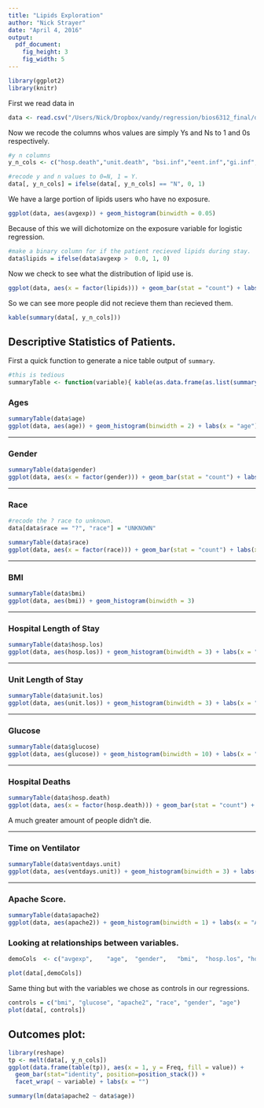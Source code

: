 ```yaml
---
title: "Lipids Exploration"
author: "Nick Strayer"
date: "April 4, 2016"
output:
  pdf_document:
    fig_height: 3
    fig_width: 5
---
```

```r
library(ggplot2)
library(knitr)
```

First we read data in 
```r
data <- read.csv("/Users/Nick/Dropbox/vandy/regression/bios6312_final/data/ivfedata-2013_full.csv")
```

Now we recode the columns whos values are simply Ys and Ns to 1 and 0s respectively. 
```r
#y n columns
y_n_cols <- c("hosp.death","unit.death", "bsi.inf","eent.inf","gi.inf","lri.inf","pneu.inf","ssi.inf","sst.inf","sys.inf","uti.inf")

#recode y and n values to 0=N, 1 = Y. 
data[, y_n_cols] = ifelse(data[, y_n_cols] == "N", 0, 1)
```

We have a large portion of lipids users who have no exposure. 
```r
ggplot(data, aes(avgexp)) + geom_histogram(binwidth = 0.05)
```

Because of this we will dichotomize on the exposure variable for logistic regression. 

```r
#make a binary column for if the patient recieved lipids during stay. 
data$lipids = ifelse(data$avgexp >  0.0, 1, 0)
```

Now we check to see what the distribution of lipid use is. 

```r
ggplot(data, aes(x = factor(lipids))) + geom_bar(stat = "count") + labs(x = "Lipid Exposure")
```

So we can see more people did not recieve them than recieved them. 

```r
kable(summary(data[, y_n_cols]))
```

## Descriptive Statistics of Patients. 

First a quick function to generate a nice table output of `summary`. 
```r
#this is tedious
summaryTable <- function(variable){ kable(as.data.frame(as.list(summary(variable)))) }
```
### Ages
```r
summaryTable(data$age)
ggplot(data, aes(age)) + geom_histogram(binwidth = 2) + labs(x = "age")
```

---

### Gender
```r
summaryTable(data$gender)
ggplot(data, aes(x = factor(gender))) + geom_bar(stat = "count") + labs(x = "gender")
```

---


### Race
```r
#recode the ? race to unknown.
data[data$race == "?", "race"] = "UNKNOWN" 

summaryTable(data$race)
ggplot(data, aes(x = factor(race))) + geom_bar(stat = "count") + labs(x = "race")
```

---


### BMI
```r
summaryTable(data$bmi)
ggplot(data, aes(bmi)) + geom_histogram(binwidth = 3)
```

---


### Hospital Length of Stay
```r
summaryTable(data$hosp.los)
ggplot(data, aes(hosp.los)) + geom_histogram(binwidth = 3) + labs(x = "length of stay")
```

---


### Unit Length of Stay
```r
summaryTable(data$unit.los)
ggplot(data, aes(unit.los)) + geom_histogram(binwidth = 3) + labs(x = "length of stay")
```

---

### Glucose
```r
summaryTable(data$glucose)
ggplot(data, aes(glucose)) + geom_histogram(binwidth = 10) + labs(x = "glucose level")
```

---

### Hospital Deaths
```r
summaryTable(data$hosp.death)
ggplot(data, aes(x = factor(hosp.death))) + geom_bar(stat = "count") + labs(x = "Death")
```

A much greater amount of people didn't die. 

---


### Time on Ventilator
```r
summaryTable(data$ventdays.unit)
ggplot(data, aes(ventdays.unit)) + geom_histogram(binwidth = 3) + labs(x = "time on ventilator")
```

---


### Apache Score. 
```r
summaryTable(data$apache2)
ggplot(data, aes(apache2)) + geom_histogram(binwidth = 1) + labs(x = "APACHE score")
```

### Looking at relationships between variables. 
```r
demoCols  <- c("avgexp",	"age",	"gender",	"bmi",	"hosp.los",	"hosp.death",	"ventdays.hosp",	"ventfree.unit",	"apache2")

plot(data[,demoCols])
```

Same thing but with the variables we chose as controls in our regressions. 
```r
controls = c("bmi", "glucose", "apache2", "race", "gender", "age") 
plot(data[, controls])
```


## Outcomes plot: 

```r
library(reshape)
tp <- melt(data[, y_n_cols])
ggplot(data.frame(table(tp)), aes(x = 1, y = Freq, fill = value)) + 
  geom_bar(stat="identity", position=position_stack()) + 
  facet_wrap( ~ variable) + labs(x = "")
```


```r
summary(lm(data$apache2 ~ data$age))
```